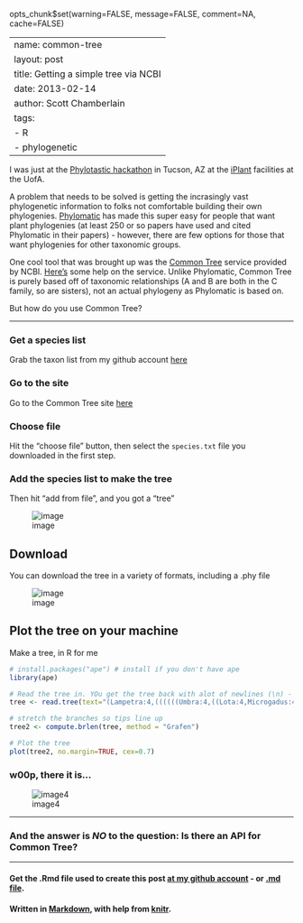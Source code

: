 opts_chunk$set(warning=FALSE, message=FALSE, comment=NA, cache=FALSE)

---
name: common-tree
layout: post
title: Getting a simple tree via NCBI
date: 2013-02-14
author: Scott Chamberlain
tags: 
- R
- phylogenetic
---

I was just at the [Phylotastic hackathon](http://www.evoio.org/wiki/Phylotastic) in Tucson, AZ at the [iPlant](http://www.iplantcollaborative.org/) facilities at the UofA.

A problem that needs to be solved is getting the incrasingly vast phylogenetic information to folks not comfortable building their own phylogenies. [Phylomatic](http://phylodiversity.net/phylomatic/) has made this super easy for people that want plant phylogenies (at least 250 or so papers have used and cited Phylomatic in their papers) - however, there are few options for those that want phylogenies for other taxonomic groups. 

One cool tool that was brought up was the [Common Tree](http://www.ncbi.nlm.nih.gov/Taxonomy/CommonTree/wwwcmt.cgi) service provided by NCBI. [Here's](http://www.ncbi.nlm.nih.gov/Taxonomy/CommonTree/cmthelp.html) some help on the service. Unlike Phylomatic, Common Tree is purely based off of taxonomic relationships (A and B are both in the C family, so are sisters), not an actual phylogeny as Phylomatic is based on. 

But how do you use Common Tree?

***************

### Get a species list
Grab the taxon list from my github account [here](https://raw.github.com/SChamberlain/schamberlain.github.com/master/img/species.txt) 

### Go to the site
Go to the Common Tree site [here](http://www.ncbi.nlm.nih.gov/Taxonomy/CommonTree/wwwcmt.cgi)

### Choose file
Hit the "choose file" button, then select the `species.txt` file you downloaded in the first step. 

### Add the species list to make the tree
Then hit "add from file", and you got a "tree"

![image](https://raw.github.com/SChamberlain/schamberlain.github.com/master/img/ncbi.png)

## Download
You can download the tree in a variety of formats, including a .phy file

![image](https://raw.github.com/SChamberlain/schamberlain.github.com/master/img/ncbi2.png)

## Plot the tree on your machine
Make a tree, in R for me

```r
# install.packages("ape") # install if you don't have ape
library(ape)

# Read the tree in. YOu get the tree back with alot of newlines (\n) - can easily take these out with a good text editor.
tree <- read.tree(text="(Lampetra:4,((((((Umbra:4,((Lota:4,Microgadus:4)Gadiformes:4,((Culaea:4,Apeltes:4,Pungitius:4,Gasterosteus:4)Gasterosteidae:4,(Morone:4,(Ambloplites:4,Micropterus:4,Lepomis:4)Centrarchidae:4,(Sander:4,Perca:4)Percidae:4)Percoidei:4,Cottus:4)Percomorpha:4)Holacanthopterygii:4)Neognathi:4,(((Prosopium:4,Coregonus:4)Coregoninae:4,(Salvelinus:4,Salmo:4,Oncorhynchus:4)Salmoninae:4)Salmonidae:4,Osmerus:4)Protacanthopterygii:4)Euteleostei:4,(Alosa:4,(Ameiurus:4,(Catostomus:4,(Semotilus:4,Rhinichthys:4,Margariscus:4,Couesius:4,Pimephales:4,Luxilus:4,Notemigonus:4,Notropis:4,Carassius:4)Cyprinidae:4)Cypriniformes:4)Otophysi:4)Otocephala:4)Clupeocephala:4,Anguilla:4)Elopocephala:4,Acipenser:4)Actinopteri:4,Scyliorhinus:4)Gnathostomata:4)Vertebrata:4;")

# stretch the branches so tips line up
tree2 <- compute.brlen(tree, method = "Grafen")

# Plot the tree
plot(tree2, no.margin=TRUE, cex=0.7)
```

### w00p, there it is...

![image4](https://raw.github.com/SChamberlain/schamberlain.github.com/master/img/ncbi_tree.png)

***************

### And the answer is _NO_ to the question: Is there an API for Common Tree?

***************

#### Get the .Rmd file used to create this post [at my github account](https://github.com/SChamberlain/scott/blob/gh-pages/_drafts/2013-02-14-common-tree.Rmd) - or [.md file](https://github.com/SChamberlain/scott/blob/gh-pages/_posts/2013-02-14-common-tree.md).

#### Written in [Markdown](http://daringfireball.net/projects/markdown/), with help from [knitr](http://yihui.name/knitr/).